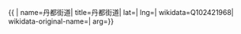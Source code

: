 {{ {{{1|PRC admin/showdata}}}|
name=丹都街道|
title=丹都街道|
lat=|
lng=|
wikidata=Q102421968|
wikidata-original-name=|
arg={{{arg|}}}}}